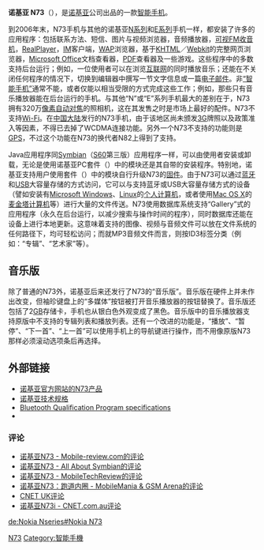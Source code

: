 {{Information appliance
| name         = 诺基亚 N73<br />Nokia N73
| logo         = 
| image        = [[file:Nokia-N73.jpg|200px]]
| manufacturer = [[诺基亚|诺基亚]]
| type         = [[智能手机|智能手机]]
| connectivity = [[GPRS|GPRS]], [[EDGE|EDGE]], [[WCDMA|WCDMA]]
| lifespan     = 2006年第三季
| media        = [[miniSD|miniSD]]
| os           = [[S60|Symbian OS (9.1) + S60v3]]
| camera       = 320万像素[[卡尔·蔡司|卡尔·蔡司]][[天塞镜头|天塞镜头]]
| input        = 袖珍键盘
| power        = [[电池|电池]]
}}
'''诺基亚 N73'''（{{lang|en|'''Nokia N73'''}}），是[[诺基亚|诺基亚]]公司出品的一款[[智能手机|智能手机]]。

到2006年末，N73手机与其他的诺基亚[[诺基亚N系列|N系列]]和[[诺基亚E系列|E系列]]手机一样，都安装了许多的应用程序：包括联系方法、短信、图片与视频浏览器，音频播放器，[[调频广播|可视FM收音机]]，[[RealPlayer|RealPlayer]]，[[即时通讯|IM]]客户端，[[无线应用协议|WAP]]浏览器，基于[[KHTML|KHTML]]／[[Webkit|Webkit]]的完整网页浏览器，[[Microsoft_Office|Microsoft Office]]文档查看器，[[PDF|PDF]]查看器及一些游戏。这些程序中的多数支持后台运行；例如，一位使用者可以在浏览[[互联网|互联网]]的同时播放音乐；还能在不关闭任何程序的情况下，切换到编辑器中撰写一节文字信息或一篇[[电子邮件|电子邮件]]。非[[智能手机|“智能手机”]]通常不能，或者仅能以相当受限的方式完成这些工作；例如，那些只有音乐播放器能在后台运行的手机。与其他“N”或“E”系列手机最大的差别在于，N73拥有320万[[像素|像素]][[自动对焦|自动对焦]]的照相机，这在其发售之时是市场上最好的配件。N73不支持[[Wi-Fi|Wi-Fi]]。在[[中国大陆|中国大陆]]发行的N73手机，由于该地区尚未颁发[[3G|3G]]牌照以及政策准入等因素，不得已去掉了WCDMA连接功能。另外一个N73不支持的功能则是[[GPS|GPS]]，不过这个功能在N73的换代者N82上得到了支持。

Java应用程序同[[Symbian_OS|Symbian]]（[[S60|S60]]第三版）应用程序一样，可以由使用者安装或卸载，无论是使用诺基亚PC套件（{{lang|en|Nokia PC Suite}}）中的模块还是其自带的安装程序。特别地，诺基亚支持用户使用套件（{{lang|en|Nokia PC Suite}}）中的模块自行升级N73的[[固件|固件]]。由于N73可以通过[[蓝牙|蓝牙]]和[[USB|USB]]大容量存储的方式访问，它可以与支持蓝牙或USB大容量存储方式的设备（譬如安装有[[Microsoft_Windows|Microsoft Windows]]、[[Linux|Linux]]的[[个人计算机|个人计算机]]，或者使用[[Mac_OS_X|Mac OS X]]的[[麦金塔计算机|麦金塔计算机]]等）进行大量的文件传送。N73使用数据库系统支持“Gallery”式的应用程序（永久在后台运行，以减少搜索与操作时间的程序），同时数据库还能在设备上进行本地更新。这意味着支持的图像、视频与音频文件可以放在文件系统的任何路径下，均可轻松访问；而就MP3音频文件而言，则按ID3标签分类（例如：“专辑”、“艺术家”等）。

== 音乐版 ==

除了普通的N73外，诺基亚后来还发行了N73的“音乐版”。音乐版在硬件上并未作出改变，但袖珍键盘上的“多媒体”按钮被打开音乐播放器的按钮替换了。音乐版还包括了2[[GB|GB]]存储卡，手机也从银白色外观变成了黑色。音乐版中的音乐播放器支持原版中不支持的专辑列表和播放列表。还有一个改进的功能是，“播放”、“暂停”、“下一首”、“上一首”可以使用手机上的导航键进行操作，而不用像原版N73那样必须滚动选项条后再选择。

== 外部链接 ==
* [http://www.nokia.com/nseries/index.html#product,n73 诺基亚官方网站的N73产品]{{Wayback|url=http://www.nokia.com/nseries/index.html#product,n73 |date=20070219220153 }}
* [https://web.archive.org/web/20061121220852/http://forum.nokia.com/devices/N73 诺基亚技术规格]
* [https://web.archive.org/web/20051228171328/http://qualweb.bluetooth.org/Template2.cfm?LinkQualified=QualifiedProducts Bluetooth Qualification Program specifications]
* {{cite press release
 |publisher   = 诺基亚英国
 |date        = 2006年7月24日
 |url         = http://www.nokia.co.uk/nokia/0,,28358,00.html?press_release_id=http://press.nokia.com/PR/200607/1065349.xml
 |title       = Ready, Set, Snap - Nokia N73 starts shipping
 |accessdate  = 2006年7月25日
 |deadurl     = yes
 |archiveurl  = https://web.archive.org/web/20060805054849/http://www.nokia.co.uk/nokia/0,,28358,00.html?press_release_id=http%3A%2F%2Fpress.nokia.com%2FPR%2F200607%2F1065349.xml
 |archivedate = 2006年8月5日
}}

=== 评论 ===
* [http://www.mobile-review.com/review/nokia-n73-en.shtml 诺基亚N73 - Mobile-review.com的评论]{{Wayback|url=http://www.mobile-review.com/review/nokia-n73-en.shtml |date=20070813012853 }}
* [http://www.allaboutsymbian.com/features/item/Nokia_N73_Preview-Nseries_multimedia_all_rounder.php 诺基亚N73 - All About Symbian的评论]{{Wayback|url=http://www.allaboutsymbian.com/features/item/Nokia_N73_Preview-Nseries_multimedia_all_rounder.php |date=20070822190951 }}
* [http://www.mobiletechreview.com/phones/Nokia-N73.htm 诺基亚N73 - MobileTechReview的评论]{{Wayback|url=http://www.mobiletechreview.com/phones/Nokia-N73.htm |date=20071029183404 }}
* [http://www.gsmarena.com/nokia_n73-review-106.php  诺基亚N73：跑道内圈 - MobileMania & GSM Arena的评论]{{Wayback|url=http://www.gsmarena.com/nokia_n73-review-106.php |date=20070825181442 }}
* [https://web.archive.org/web/20070514033548/http://reviews.cnet.co.uk/mobiles/0,39030106,49283100,00.htm CNET UK评论]
* [http://www.cnet.com.au/mobilephones/phones/0,239025953,240091801,00.htm 诺基亚N73i - CNET.com.au评论]{{Wayback|url=http://www.cnet.com.au/mobilephones/phones/0,239025953,240091801,00.htm |date=20070828210221 }}

{{NOKIANseriesphones}}

[[Category:诺基亚手机|N73]]
[[Category:智能手機|Category:智能手機]]

[[de:Nokia_Nseries#Nokia_N73|de:Nokia Nseries#Nokia N73]]